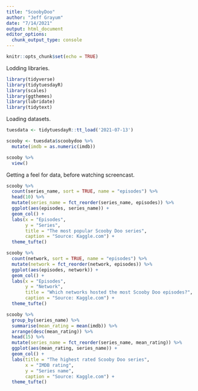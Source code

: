 ```yaml
---
title: "ScoobyDoo"
author: "Jeff Grayum"
date: "7/14/2021"
output: html_document
editor_options: 
  chunk_output_type: console
---
```


```r
knitr::opts_chunk$set(echo = TRUE)
```

Lodding libraries.
```r
library(tidyverse)
library(tidytuesdayR)
library(scales)
library(ggthemes)
library(lubridate)
library(tidytext)

```

Loading datasets.
```r
tuesdata <- tidytuesdayR::tt_load('2021-07-13')

scooby <- tuesdata$scoobydoo %>%
  mutate(imdb = as.numeric(imdb))

scooby %>%
  view()
```

Getting a feel for data, before watching screencast.
```r
scooby %>%
  count(series_name, sort = TRUE, name = "episodes") %>%
  head(10) %>%
  mutate(series_name = fct_reorder(series_name, episodes)) %>%
  ggplot(aes(episodes, series_name)) +
  geom_col() +
  labs(x = "Episodes",
       y = "Series",
       title = "The most popular Scooby Doo series",
       caption = "Source: Kaggle.com") +
  theme_tufte() 

scooby %>%
  count(network, sort = TRUE, name = "episodes") %>%
  mutate(network = fct_reorder(network, episodes)) %>%
  ggplot(aes(episodes, network)) +
  geom_col() +
  labs(x = "Episodes",
       y = "Network",
       title = "Which networks hosted the most Scooby Doo episodes?",
       caption = "Source: Kaggle.com") +
  theme_tufte() 

scooby %>%
  group_by(series_name) %>%
  summarise(mean_rating = mean(imdb)) %>%
  arrange(desc(mean_rating)) %>%
  head(15) %>%
  mutate(series_name = fct_reorder(series_name, mean_rating)) %>%
  ggplot(aes(mean_rating, series_name)) +
  geom_col() +
  labs(title = "The highest rated Scooby Doo series",
       x = "IMDB rating",
       y = "Series name",
       caption = "Source: Kaggle.com") +
  theme_tufte()
 
  


```


